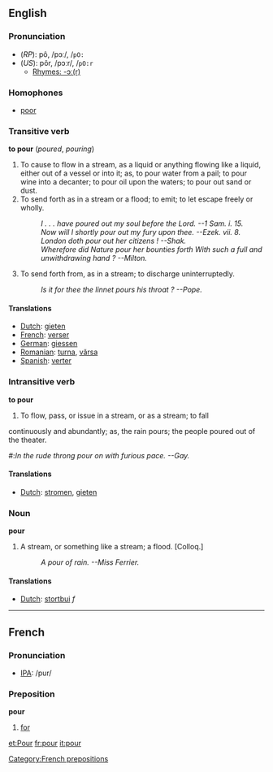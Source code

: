 ==English==
===Pronunciation===
*(''RP''): pô, /pɔː/, /<tt>pO:</tt>
*(''US''): pôr, /pɔːr/, /<tt>pO:r</tt>
**[[rhymes:English:-ɔː(r)|Rhymes: -ɔː(r)]]

=== Homophones ===
*[[poor]]

===Transitive verb===
'''to pour'''  (''poured'', ''pouring'')
# To cause to flow in a stream, as a liquid or anything flowing like a liquid, either out of a vessel or into it; as, to pour water from a pail; to pour wine into a decanter; to pour oil upon the waters; to pour out sand or dust.
# To send forth as in a stream or a flood; to emit; to let escape freely or wholly.
#:''I . . . have poured out my soul before the Lord. --1     Sam. i. 15.''
#:''Now will I shortly pour out my fury upon thee. --Ezek. vii. 8.''
#:''London doth pour out her citizens !   --Shak.''
#:''Wherefore did Nature pour her bounties forth With such a full and unwithdrawing hand ?  --Milton.''
# To send forth from, as in a stream; to discharge uninterruptedly.
#:''Is it for thee the linnet pours his throat ? --Pope.''

==== Translations ====
*[[Dutch]]: [[gieten]]
*[[French]]: [[verser]]
*[[German]]: [[giessen]]
*[[Romanian]]: [[turna]], [[vărsa]]
*[[Spanish]]: [[verter]]


=== Intransitive verb ===
'''to pour'''
# To flow, pass, or issue in a stream, or as a stream; to fall
continuously and abundantly; as, the rain pours; the people
poured out of the theater.
#:''In the rude throng pour on with furious pace. --Gay.''

==== Translations ====
*[[Dutch]]: [[stromen]], [[gieten]]

===Noun===
'''pour'''
# A stream, or something like a stream; a flood. [Colloq.]
#:''A pour of rain. --Miss Ferrier.''

==== Translations ====
*[[Dutch]]: [[stortbui]] ''f''

----

==French==
===Pronunciation===
*[[w:IPA|IPA]]: /pur/

===Preposition===
'''pour'''

#[[for]]
[[Category:French prepositions]]

[[et:Pour]]
[[fr:pour]]
[[it:pour]]